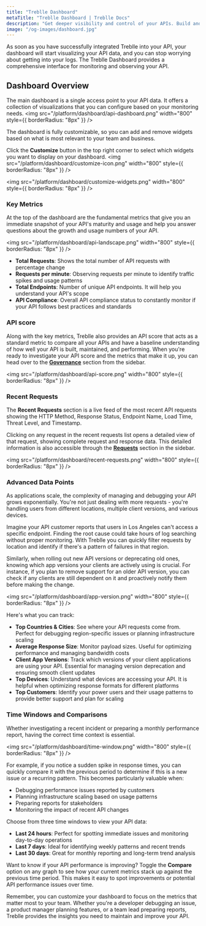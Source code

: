 ```yaml
---
title: "Treblle Dashboard"
metaTitle: "Treblle Dashboard | Treblle Docs"
description: "Get deeper visibility and control of your APIs. Build and maintain your APIs confidently as Treblle analyzes 40+ API-specific data points across every request."
image: "/og-images/dashboard.jpg"
---
```


As soon as you have successfully integrated Treblle into your API, your dashboard will start visualizing your API data, and you can stop worrying about getting into your logs. 
The Treblle Dashboard provides a comprehensive interface for monitoring and observing your API. 

## Dashboard Overview

The main dashboard is a single access point to your API data. It offers a collection of visualizations that you can configure based on your monitoring needs. 
<img
    src="/platform/dashboard/api-dashboard.png"
    width="800"
    style={{ borderRadius: "8px" }}
  />

The dashboard is fully customizable, so you can add and remove widgets based on what is most relevant to your team and business.

Click the **Customize** button in the top right corner to select which widgets you want to display on your dashboard.
<img
    src="/platform/dashboard/customize-icon.png"
    width="800"
    style={{ borderRadius: "8px" }}
  />

<img
    src="/platform/dashboard/customize-widgets.png"
    width="800"
    style={{ borderRadius: "8px" }}
  />

### Key Metrics
At the top of the dashboard are the fundamental metrics that give you an immediate snapshot of your API's maturity and usage and help you answer 
questions about the growth and usage numbers of your API.

<img
    src="/platform/dashboard/api-landscape.png"
    width="800"
    style={{ borderRadius: "8px" }}
  />

- **Total Requests**: Shows the total number of API requests with percentage change
- **Requests per minute**: Observing requests per minute to identify traffic spikes and usage patterns
- **Total Endpoints**: Number of unique API endpoints. It will help you understand your API's scope
- **API Compliance**: Overall API compliance status to constantly monitor if your API follows best practices and standards

### API score
Along with the key metrics, Treblle also provides an API score that acts as a standard metric to compare all your APIs and have a baseline understanding of how well your API is built, maintained, and performing.
When you're ready to investigate your API score and the metrics that make it up, you can head over to the [**Governance**](https://docs.treblle.com/treblle/api-governance/) section from the sidebar.

<img
    src="/platform/dashboard/api-score.png"
    width="800"
    style={{ borderRadius: "8px" }}
  />

### Recent Requests
The **Recent Requests** section is a live feed of the most recent API requests showing the HTTP Method, Response Status, Endpoint Name, Load Time, Threat Level, and Timestamp.

Clicking on any request in the recent requests list opens a detailed view of that request, showing complete request and response data. This detailed information is also accessible through the [**Requests**](https://docs.treblle.com/treblle/requests/) section in the sidebar.

<img
    src="/platform/dashboard/recent-requests.png"
    width="800"
    style={{ borderRadius: "8px" }}
  />

### Advanced Data Points
As applications scale, the complexity of managing and debugging your API grows exponentially. You're not just dealing with more requests - you're handling users from different locations, multiple client versions, and various devices. 

Imagine your API customer reports that users in Los Angeles can't access a specific endpoint. Finding the root cause could take hours of log searching without proper monitoring. With Treblle you can quickly filter requests by location and identify if there's a pattern of failures in that region.

Similarly, when rolling out new API versions or deprecating old ones, knowing which app versions your clients are actively using is crucial. For instance, if you plan to remove support for an older API version, you can check if any clients are still dependent on it and proactively notify them before making the change.

<img
    src="/platform/dashboard/app-version.png"
    width="800"
    style={{ borderRadius: "8px" }}
  />

Here's what you can track:
- **Top Countries & Cities**: See where your API requests come from. Perfect for debugging region-specific issues or planning infrastructure scaling
- **Average Response Size**: Monitor payload sizes. Useful for optimizing performance and managing bandwidth costs
- **Client App Versions**: Track which versions of your client applications are using your API. Essential for managing version deprecation and ensuring smooth client updates
- **Top Devices**: Understand what devices are accessing your API. It is helpful when optimizing response formats for different platforms
- **Top Customers**: Identify your power users and their usage patterns to provide better support and plan for scaling

### Time Windows and Comparisons
Whether investigating a recent incident or preparing a monthly performance report, having the correct time context is essential.

<img
    src="/platform/dashboard/time-window.png"
    width="800"
    style={{ borderRadius: "8px" }}
  />


For example, if you notice a sudden spike in response times, you can quickly compare it with the previous period to determine if this is a new issue or a recurring pattern. This becomes particularly valuable when:
- Debugging performance issues reported by customers
- Planning infrastructure scaling based on usage patterns
- Preparing reports for stakeholders
- Monitoring the impact of recent API changes

Choose from three time windows to view your API data:
- **Last 24 hours**: Perfect for spotting immediate issues and monitoring day-to-day operations
- **Last 7 days**: Ideal for identifying weekly patterns and recent trends
- **Last 30 days**: Great for monthly reporting and long-term trend analysis

Want to know if your API performance is improving? Toggle the **Compare** option on any graph to see how your current metrics stack up against the previous time period. This makes it easy to spot improvements or potential API performance issues over time.

Remember, you can customize your dashboard to focus on the metrics that matter most to your team. Whether you're a developer debugging an issue, a product manager planning features, or a team lead preparing reports, Treblle provides the insights you need to maintain and improve your API.
